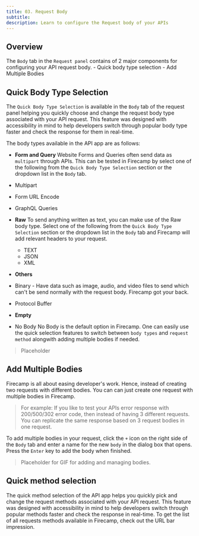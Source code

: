 ```yaml
---
title: 03. Request Body
subtitle:
description: Learn to configure the Request body of your APIs
---
```


## Overview

The `Body` tab in the `Request panel` contains of 2 major components for configuring your API request body.
    - Quick body type selection
    - Add Multiple Bodies

## Quick Body Type Selection

The `Quick Body Type Selection` is available in the `Body` tab of the request panel helping you quickly choose and change the request body type associated with your API request. This feature was designed with accessibility in mind to help developers switch through popular body type faster and check the response for them in real-time.

The body types available in the API app are as follows:

- **Form and Query**
Website Forms and Queries often send data as `multipart` through APIs. This can be tested in Firecamp by select one of the following from the `Quick Body Type Selection` section or the dropdown list in the `Body` tab.
 - Multipart
 - Form URL Encode
 - GraphQL Queries

- **Raw**
To send anything written as text, you can make use of the Raw body type. Select one of the following from the `Quick Body Type Selection` section or the dropdown list in the `Body` tab and Firecamp will add relevant headers to your request.
  - TEXT
  - JSON
  - XML

- **Others**
 - Binary - Have data such as image, audio, and video files to send which can't be send normally with the request body. Firecamp got your back.
 - Protocol Buffer

- **Empty**
 - No Body
 No Body is the default option in Firecamp. One can easily use the quick selection features to switch between `body types` and `request method` alongwith adding multiple bodies if needed.

> Placeholder

## Add Multiple Bodies

Firecamp is all about easing developer's work. Hence, instead of creating two requests with different bodies. You can can just create one request with multiple bodies in Firecamp.

> For example: If you like to test your APIs error response with 200/500/302 error code, then instead of having 3 different requests. You can replicate the same response based on 3 request bodies in one request.

To add multiple bodies in your request, click the `+` icon on the right side of the `Body` tab and enter a name for the new `body` in the dialog box that opens. Press the `Enter` key to add the body when finished.

> Placeholder for GIF for adding and managing bodies.

## Quick method selection

The quick method selection of the API app helps you quickly pick and change the request methods associated with your API request. This feature was designed with accessibility in mind to help developers switch through popular methods faster and check the response in real-time. To get the list of all requests methods available in Firecamp, check out the URL bar impression.
